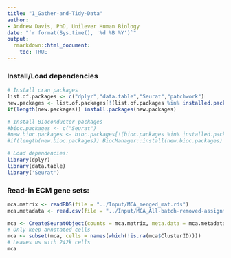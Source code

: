 ```yaml
---
title: "1_Gather-and-Tidy-Data"
author:
- Andrew Davis, PhD, Unilever Human Biology
date: "`r format(Sys.time(), '%d %B %Y')`"
output:
  rmarkdown::html_document:
    toc: TRUE
---
```


### Install/Load dependencies
```r
# Install cran packages
list.of.packages <- c("dplyr","data.table","Seurat","patchwork")
new.packages <- list.of.packages[!(list.of.packages %in% installed.packages()[,"Package"])]
if(length(new.packages)) install.packages(new.packages)

# Install Bioconductor packages
#bioc.packages <- c("Seurat")
#new.bioc.packages <- bioc.packages[!(bioc.packages %in% installed.packages()[,"Package"])]
#if(length(new.bioc.packages)) BiocManager::install(new.bioc.packages)

# Load dependencies:
library(dplyr)
library(data.table)
library('Seurat')
```


### Read-in ECM gene sets:
```r
mca.matrix <- readRDS(file = "../Input/MCA_merged_mat.rds")
mca.metadata <- read.csv(file = "../Input/MCA_All-batch-removed-assignments.csv", row.names = 1)
```

```r
mca <- CreateSeuratObject(counts = mca.matrix, meta.data = mca.metadata, project = "MouseCellAtlas")
# Only keep annotated cells
mca <- subset(mca, cells = names(which(!is.na(mca$ClusterID))))
# Leaves us with 242k cells
mca

```